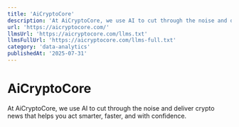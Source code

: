 ```yaml
---
title: 'AiCryptoCore'
description: 'At AiCryptoCore, we use AI to cut through the noise and deliver crypto news that helps you act smarter, faster, and with confidence.'
url: 'https://aicryptocore.com/'
llmsUrl: 'https://aicryptocore.com/llms.txt'
llmsFullUrl: 'https://aicryptocore.com/llms-full.txt'
category: 'data-analytics'
publishedAt: '2025-07-31'
---
```


# AiCryptoCore

At AiCryptoCore, we use AI to cut through the noise and deliver crypto news that helps you act smarter, faster, and with confidence.
